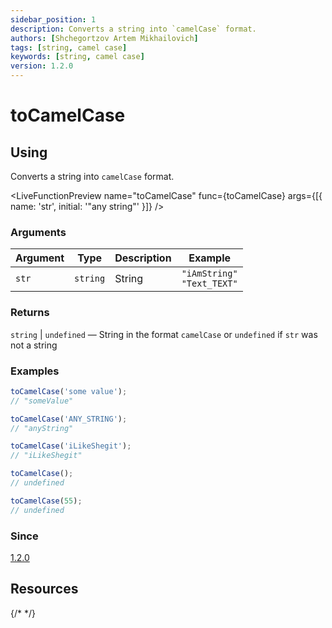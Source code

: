 ```yaml
---
sidebar_position: 1
description: Сonverts a string into `camelCase` format.
authors: [Shchegortzov Artem Mikhailovich]
tags: [string, camel case]
keywords: [string, camel case]
version: 1.2.0
---
```



# toCamelCase

## Using

Сonverts a string into `camelCase` format.

<LiveFunctionPreview
  name="toCamelCase"
  func={toCamelCase}
  args={[{ name: 'str', initial: '"any string"' }]}
/>

### Arguments

| Argument | Type     | Description | Example                            |
| -------- | -------- | ----------- | ---------------------------------- |
| `str`    | `string` | String      | `"iAmString"` <br /> `"Text_TEXT"` |

### Returns

`string` | `undefined` — String in the format `camelCase` or `undefined` if `str` was not a string

### Examples

```js
toCamelCase('some value');
// "someValue"

toCamelCase('ANY_STRING');
// "anyString"

toCamelCase('iLikeShegit');
// "iLikeShegit"

toCamelCase();
// undefined

toCamelCase(55);
// undefined
```

### Since

[1.2.0](https://github.com/or-temka/shegit/tree/dev-v1.2.0)

## Resources

<div style={{ display: 'flex', gap: 20 }}>
  <GitHubResourceButton link="https://github.com/or-temka/shegit/tree/dev-v1.2.0/src/functions/string/toCamelCase" />
  {/* <CodeSandboxResourceButton link="https://codesandbox.io/p/sandbox/rgbarraytoobj-rppnwn" /> */}
</div>
